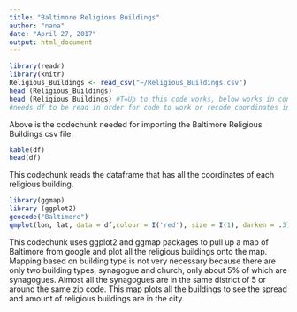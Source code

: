 ```yaml
---
title: "Baltimore Religious Buildings"
author: "nana"
date: "April 27, 2017"
output: html_document
---
```

```r
library(readr)
library(knitr)
Religious_Buildings <- read_csv("~/Religious_Buildings.csv")
head (Religious_Buildings)
head (Religious_Buildings) #T=Up to this code works, below works in console, 
#needs df to be read in order for code to work or recode coordinates into DF
```
Above is the codechunk needed for importing the Baltimore Religious Buildings csv file.
```r
kable(df)
head(df)
```
This codechunk reads the dataframe that has all the coordinates of each religious building.
```r
library(ggmap)
library (ggplot2)
geocode("Baltimore")
qmplot(lon, lat, data = df,colour = I('red'), size = I(1), darken = .3)
```
This codechunk uses ggplot2 and ggmap packages to pull up a map of Baltimore from google and plot all the religious buildings onto the map. Mapping based on building type is not very necessary because there are only two building types, synagogue and church, only about 5% of which are synagogues. Almost all the synagogues are in the same district of 5 or around the same zip code. This map plots all the buildings to see the spread and amount of religious buildings are in the city. 